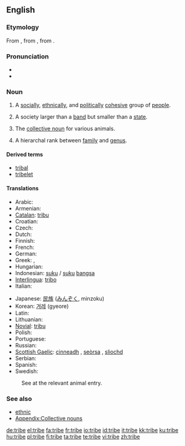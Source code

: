 ==English==
{{wikipedia}}

===Etymology===
From {{etyl|enm}}, from {{etyl|fro}} {{term|tribu|lang=fro}}, from {{etyl|la}} {{term|tribus|lang=la}}.

===Pronunciation===
* {{audio|en-us-tribe.ogg|Audio (US)}}
* {{rhymes|aɪb}}

===Noun===
{{en-noun}}

# A [[social]]ly, [[ethnical]]ly, and [[political]]ly [[cohesive]] group of [[people]].
# {{anthropology}} A society larger than a [[band]] but smaller than a [[state]].
# The [[collective noun]] for various animals.
# {{Taxonomy}} A hierarchal rank between [[family]] and [[genus]].

====Derived terms====
* [[tribal]]
* [[tribelet]]

====Translations====
{{trans-top|group of people}}
* Arabic: {{t+|ar|قبيلة|f|sc=Arab}}
* Armenian: {{t|hy|ցեղ|sc=Armn|tr=c'eġ}}
* [[Catalan]]: [[tribu]] {{f}}
* Croatian: {{t-|hr|pleme|n|alt=plȅme}}
* Czech: {{t+|cs|kmen|m}}
* Dutch: {{t+|nl|stam|m}}
* Finnish: {{t-|fi|heimo}}
* French: {{t+|fr|tribu|f}}
* German: {{t+|de|Stamm|m}}
* Greek: {{t+|el|φύλο|n|sc=Grek}}, {{t+|el|φυλή|f|sc=Grek}}
* Hungarian: {{t+|hu|törzs}}
* Indonesian: [[suku]] / [[suku]] [[bangsa]]
* [[Interlingua]]: [[tribo]]
* Italian: {{t+|it|tribù|f}}
{{trans-mid}}
* Japanese: [[民族]] ([[みんぞく]], minzoku)
* Korean: [[겨레]] (gyeore)
* Latin: {{t-|la|tribus|m}}
* Lithuanian: {{t-|lt|gentis|m|xs=Lithuanian}}
* [[Novial]]: [[tribu]]
* Polish: {{t+|pl|plemię|n}}
* Portuguese: {{t+|pt|tribo|f}}
* Russian: {{t+|ru|племя|n|tr=plémja|sc=Cyrl}}
* [[Scottish Gaelic]]: [[cinneadh]] {{m}}, [[seòrsa]] {{m}}, [[sliochd]] {{m}}
* Serbian: {{t-|sr|pleme|n}}
* Spanish: {{t-|es|tribu|f}}
* Swedish: {{t+|sv|stam}}
{{trans-bottom}}

{{trans-top|collective noun}}
: See at the relevant animal entry.
{{trans-mid}}
{{trans-bottom}}

===See also===
* [[ethnic]]
* [[Appendix:Collective nouns nouns-T|Appendix:Collective nouns]]

[[de:tribe]]
[[el:tribe]]
[[fa:tribe]]
[[fr:tribe]]
[[io:tribe]]
[[id:tribe]]
[[it:tribe]]
[[kk:tribe]]
[[ku:tribe]]
[[hu:tribe]]
[[pl:tribe]]
[[fi:tribe]]
[[ta:tribe]]
[[te:tribe]]
[[vi:tribe]]
[[zh:tribe]]